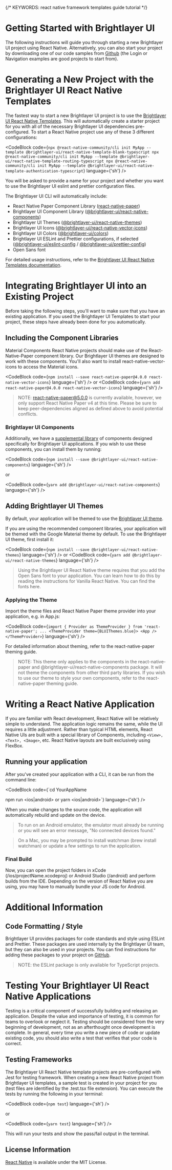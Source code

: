 
{/* KEYWORDS: react native framework templates guide tutorial */}

# Getting Started with Brightlayer UI

The following instructions will guide you through starting a new Brightlayer UI project using React Native. Alternatively, you can also start your project by downloading one of our code samples from [Github](https://github.com/etn-ccis?q=blui) (the Login or Navigation examples are good projects to start from).

# Generating a New Project with the Brightlayer UI React Native Templates

The fastest way to start a new Brightlayer UI project is to use the [Brightlayer UI React Native Templates](https://brightlayer-ui.github.io/resources/developer). This will automatically create a starter project for you with all of the necessary Brightlayer UI dependencies pre-configured. To start a React Native project use any of these 3 different configurations:

<CodeBlock code={`npx @react-native-community/cli init MyApp --template @brightlayer-ui/react-native-template-blank-typescript
npx @react-native-community/cli init MyApp --template @brightlayer-ui/react-native-template-routing-typescript
npx @react-native-community/cli init MyApp --template @brightlayer-ui/react-native-template-authentication-typescript`} language={'sh'} />

You will be asked to provide a name for your project and whether you want to use the Brightlayer UI eslint and prettier configuration files.

The Brightlayer UI CLI will automatically include:

-   React Native Paper Component Library ([react-native-paper](https://www.npmjs.com/package/react-native-paper))
-   Brightlayer UI Component Library ([@brightlayer-ui/react-native-components](https://www.npmjs.com/package//@brightlayer-ui/react-native-components))
-   Brightlayer UI Themes ([@brightlayer-ui/react-native-themes](https://www.npmjs.com/package/@brightlayer-ui/react-native-themes))
-   Brightlayer UI Icons ([@brightlayer-ui/react-native-vector-icons](https://www.npmjs.com/package/@brightlayer-ui/react-native-vector-icons))
-   Brightlayer UI Colors ([@brightlayer-ui/colors](https://www.npmjs.com/package/@brightlayer-ui/colors))
-   Brightlayer UI ESLint and Prettier configurations, if selected ([@brightlayer-ui/eslint-config](https://www.npmjs.com/package/@brightlayer-ui/eslint-config) / [@brightlayer-ui/prettier-config](https://www.npmjs.com/package/@brightlayer-ui/prettier-config))
-   Open Sans font

For detailed usage instructions, refer to the [Brightlayer UI React Native Templates documentation](https://github.com/etn-ccis/blui-react-native-cli-templates?tab=readme-ov-file#react-native-cli-templates).

<Divider />

# Integrating Brightlayer UI into an Existing Project

Before taking the following steps, you'll want to make sure that you have an existing application. If you used the Brightlayer UI Templates to start your project, these steps have already been done for you automatically.

## Including the Component Libraries

Material Components
React Native projects should make use of the React-Native-Paper component library. Our Brightlayer UI themes are designed to work with these components. You'll also want to install react-native-vector-icons to access the Material icons.

<CodeBlock code={`npm install --save react-native-paper@4.0.0 react-native-vector-icons`} language={'sh'} />
or
<CodeBlock code={`yarn add react-native-paper@4.0.0 react-native-vector-icons`} language={'sh'} />

> NOTE: react-native-paper@5.0.0 is currently available, however, we only support React Native Paper v4 at this time. Please be sure to keep peer-dependencies aligned as defined above to avoid potential conflicts.

### Brightlayer UI Components

Additionally, we have a [supplemental library](/components/component-catalog) of components designed specifically for Brightlayer UI applications. If you wish to use these components, you can install them by running:

<CodeBlock code={`npm install --save @brightlayer-ui/react-native-components`} language={'sh'} />

or

<CodeBlock code={`yarn add @brightlayer-ui/react-native-components`} language={'sh'} />

## Adding Brightlayer UI Themes

By default, your application will be themed to use the [Brightlayer UI theme](https://www.npmjs.com/package/@brightlayer-ui/react-native-themes).

If you are using the recommended component libraries, your application will be themed with the Google Material theme by default. To use the Brightlayer UI theme, first install it:

<CodeBlock code={`npm install --save @brightlayer-ui/react-native-themes`} language={'sh'} />
or
<CodeBlock code={`yarn add @brightlayer-ui/react-native-themes`} language={'sh'} />

> Using the Brightlayer UI React Native theme requires that you add the Open Sans font to your application. You can learn how to do this by reading the instructions for Vanilla React Native. You can find the fonts here.

### Applying the Theme
Import the theme files and React Native Paper theme provider into your application, e.g. in App.js:

<CodeBlock code={`import { Provider as ThemeProvider } from 'react-native-paper';
...
<ThemeProvider theme={BLUIThemes.blue}>
    <App />
</ThemeProvider>`} language={'sh'} />

For detailed information about theming, refer to the react-native-paper theming guide.

> NOTE: This theme only applies to the components in the react-native-paper and @brightlayer-ui/react-native-components package. It will not theme the components from other third party libraries. If you wish to use our theme to style your own components, refer to the react-native-paper theming guide.

<Divider />

# Writing a React Native Application
If you are familiar with React development, React Native will be relatively simple to understand. The application logic remains the same, while the UI requires a little adjustment. Rather than typical HTML elements, React Native UIs are built with a special library of Components, including `<View>, <Text>, <Image>`, etc. React Native layouts are built exclusively using FlexBox.

## Running your application
After you've created your application with a CLI, it can be run from the command line:

<CodeBlock code={`cd YourAppName

npm run <ios|android>
or
yarn <ios|android>`} language={'sh'} />

When you make changes to the source code, the application will automatically rebuild and update on the device.

> To run on an Android emulator, the emulator must already be running or you will see an error message, "No connected devices found."

> On a Mac, you may be prompted to install watchman (brew install watchman) or update a few settings to run the application.

### Final Build
Now, you can open the project folders in xCode (/ios/projectName.xcodeproj) or Android Studio (/android) and perform builds from the IDE. Depending on the version of React Native you are using, you may have to manually bundle your JS code for Android.

# Additional Information

## Code Formatting / Style

Brightlayer UI provides packages for code standards and style using ESLint and Prettier. These packages are used internally by the Brightlayer UI team, but they can also be used in your projects. You can find instructions for adding these packages to your project on [GitHub](https://github.com/etn-ccis/blui-code-standards).

> NOTE: the ESLint package is only available for TypeScript projects.

# Testing Your Brightlayer UI React Native Applications

Testing is a critical component of successfully building and releasing an application. Despite the value and importance of testing, it is common for teams to overlook or neglect it. Testing should be considered from the very beginning of development, not as an afterthought once development is complete. In general, every time you write a new piece of code or update existing code, you should also write a test that verifies that your code is correct.

## Testing Frameworks

The Brightlayer UI React Native template projects are pre-configured with Jest for testing framework. When creating a new React Native project from Brightlayer UI templates, a sample test is created in your project for you (test files are identified by the .test.tsx file extension). You can execute the tests by running the following in your terminal:

<CodeBlock code={`npm test`} language={'sh'} />

or

<CodeBlock code={`yarn test`} language={'sh'} />

This will run your tests and show the pass/fail output in the terminal.

## License Information

[React Native](https://github.com/facebook/react-native/blob/main/LICENSE) is available under the MIT License.
